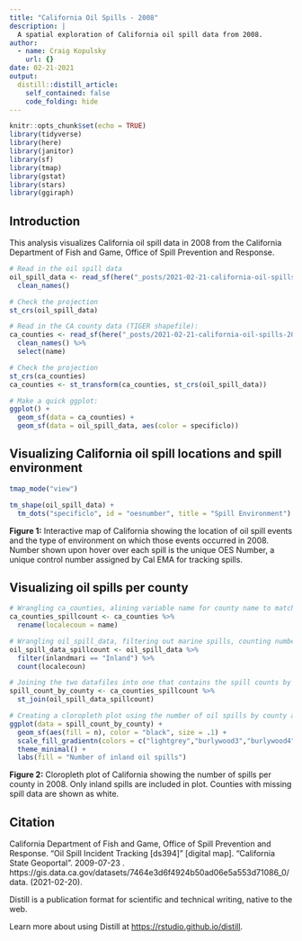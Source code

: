 ```yaml
---
title: "California Oil Spills - 2008"
description: |
  A spatial exploration of California oil spill data from 2008.
author:
  - name: Craig Kopulsky
    url: {}
date: 02-21-2021
output:
  distill::distill_article:
    self_contained: false
    code_folding: hide
---
```


```r
knitr::opts_chunk$set(echo = TRUE)
library(tidyverse)
library(here)
library(janitor)
library(sf)
library(tmap)
library(gstat)
library(stars)
library(ggiraph)
```

## Introduction

This analysis visualizes California oil spill data in 2008 from the California Department of Fish and Game, Office of Spill Prevention and Response.

```r
# Read in the oil spill data
oil_spill_data <- read_sf(here("_posts/2021-02-21-california-oil-spills-2008/oil_spill_data"), layer = "Oil_Spill_Incident_Tracking_%5Bds394%5D") %>% 
  clean_names()

# Check the projection
st_crs(oil_spill_data)

# Read in the CA county data (TIGER shapefile):
ca_counties <- read_sf(here("_posts/2021-02-21-california-oil-spills-2008/ca_counties"), layer = "CA_Counties_TIGER2016") %>% 
  clean_names() %>% 
  select(name)

# Check the projection
st_crs(ca_counties)
ca_counties <- st_transform(ca_counties, st_crs(oil_spill_data))
```


```r
# Make a quick ggplot:
ggplot() +
  geom_sf(data = ca_counties) +
  geom_sf(data = oil_spill_data, aes(color = specificlo))
```



## Visualizing California oil spill locations and spill environment 

```r
tmap_mode("view")

tm_shape(oil_spill_data) +
  tm_dots("specificlo", id = "oesnumber", title = "Spill Environment")
```

**Figure 1:** Interactive map of California showing the location of oil spill events and the type of environment on which those events occurred in 2008. Number shown upon hover over each spill is the unique OES Number, a unique control number assigned by Cal EMA for tracking spills.

## Visualizing oil spills per county

```r
# Wrangling ca_counties, alining variable name for county name to match oil_spill_data variable
ca_counties_spillcount <- ca_counties %>%
  rename(localecoun = name)
```

```r
# Wrangling oil_spill_data, filtering out marine spills, counting number of spills per county
oil_spill_data_spillcount <- oil_spill_data %>% 
  filter(inlandmari == "Inland") %>% 
  count(localecoun)
```

```r
# Joining the two datafiles into one that contains the spill counts by county in CA
spill_count_by_county <- ca_counties_spillcount %>% 
  st_join(oil_spill_data_spillcount)
```

```r
# Creating a cloropleth plot using the number of oil spills by county as the fill color
ggplot(data = spill_count_by_county) +
  geom_sf(aes(fill = n), color = "black", size = .1) +
  scale_fill_gradientn(colors = c("lightgrey","burlywood3","burlywood4","black"), na.value = "white") +
  theme_minimal() +
  labs(fill = "Number of inland oil spills")
```

**Figure 2:** Cloropleth plot of California showing the number of spills per county in 2008. Only inland spills are included in plot. Counties with missing spill data are shown as white.


## Citation

California Department of Fish and Game, Office of Spill Prevention and Response. "Oil Spill Incident Tracking [ds394]" [digital map]. "California State Geoportal". 2009-07-23
. https://gis.data.ca.gov/datasets/7464e3d6f4924b50ad06e5a553d71086_0/data. (2021-02-20).


Distill is a publication format for scientific and technical writing, native to the web.

Learn more about using Distill at <https://rstudio.github.io/distill>.


